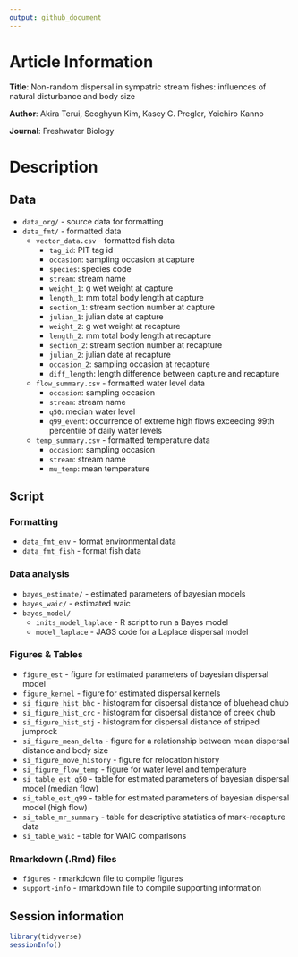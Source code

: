 ```yaml
---
output: github_document
---
```


# Article Information

**Title**: Non-random dispersal in sympatric stream fishes: influences of natural disturbance and body size

**Author**: Akira Terui, Seoghyun Kim, Kasey C. Pregler, Yoichiro Kanno

**Journal**: Freshwater Biology

# Description

## Data
- `data_org/` - source data for formatting
- `data_fmt/` - formatted data
  - `vector_data.csv` - formatted fish data
    - `tag_id`: PIT tag id
    - `occasion`: sampling occasion at capture
    - `species`: species code
    - `stream`: stream name
    - `weight_1`: g wet weight at capture
    - `length_1`: mm total body length at capture
    - `section_1`: stream section number at capture
    - `julian_1`: julian date at capture
    - `weight_2`: g wet weight at recapture
    - `length_2`: mm total body length at recapture
    - `section_2`: stream section number at recapture
    - `julian_2`: julian date at recapture
    - `occasion_2`: sampling occasion at recapture
    - `diff_length`: length difference between capture and recapture
  - `flow_summary.csv` - formatted water level data
    - `occasion`: sampling occasion
    - `stream`: stream name
    - `q50`: median water level
    - `q99_event`: occurrence of extreme high flows exceeding 99th percentile of daily water levels
  - `temp_summary.csv` - formatted temperature data
    - `occasion`: sampling occasion
    - `stream`: stream name
    - `mu_temp`: mean temperature

## Script

### Formatting

- `data_fmt_env` - format environmental data
- `data_fmt_fish` - format fish data

### Data analysis

- `bayes_estimate/` - estimated parameters of bayesian models
- `bayes_waic/` - estimated waic
- `bayes_model/`
  - `inits_model_laplace` - R script to run a Bayes model
  - `model_laplace` - JAGS code for a Laplace dispersal model

### Figures & Tables

- `figure_est` - figure for estimated parameters of bayesian dispersal model
- `figure_kernel` - figure for estimated dispersal kernels
- `si_figure_hist_bhc` - histogram for dispersal distance of bluehead chub
- `si_figure_hist_crc` - histogram for dispersal distance of creek chub
- `si_figure_hist_stj` - histogram for dispersal distance of striped jumprock
- `si_figure_mean_delta` - figure for a relationship between mean dispersal distance and body size
- `si_figure_move_history` - figure for relocation history
- `si_figure_flow_temp` - figure for water level and temperature
- `si_table_est_q50` - table for estimated parameters of bayesian dispersal model (median flow)
- `si_table_est_q99` - table for estimated parameters of bayesian dispersal model (high flow)
- `si_table_mr_summary` - table for descriptive statistics of mark-recapture data
- `si_table_waic` - table for WAIC comparisons

### Rmarkdown (.Rmd) files

- `figures` - rmarkdown file to compile figures
- `support-info` - rmarkdown file to compile supporting information

## Session information

```r
library(tidyverse)
sessionInfo()
```

